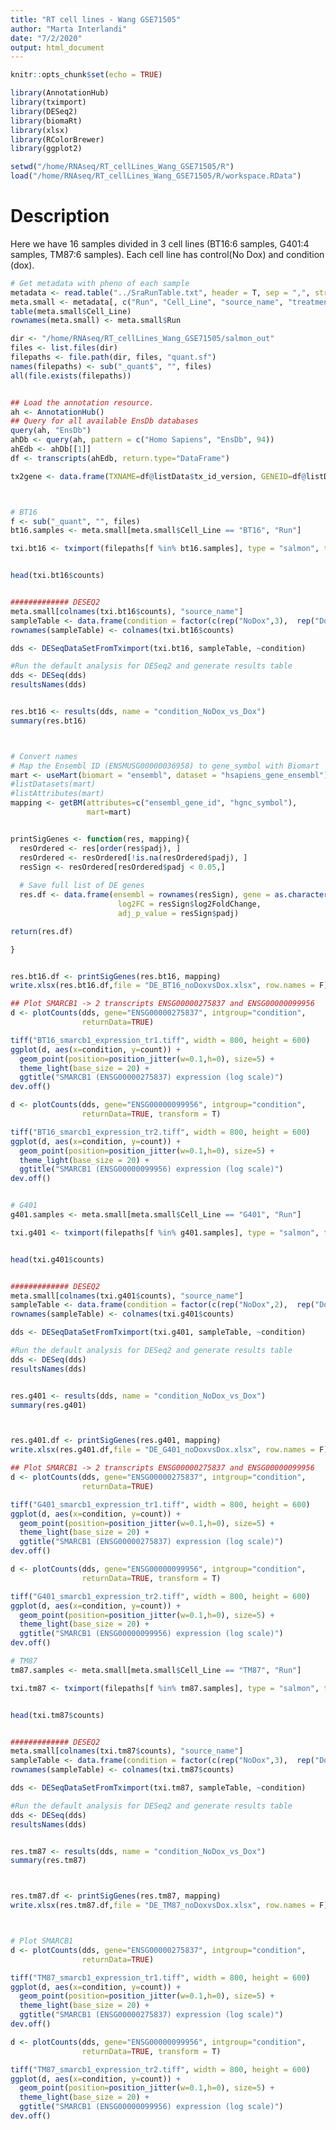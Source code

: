 ```yaml
---
title: "RT cell lines - Wang GSE71505"
author: "Marta Interlandi"
date: "7/2/2020"
output: html_document
---
```


```r
knitr::opts_chunk$set(echo = TRUE)
```

```r
library(AnnotationHub)
library(tximport)
library(DESeq2)
library(biomaRt)
library(xlsx)
library(RColorBrewer)
library(ggplot2)

setwd("/home/RNAseq/RT_cellLines_Wang_GSE71505/R")
load("/home/RNAseq/RT_cellLines_Wang_GSE71505/R/workspace.RData")

```

# Description

Here we have 16 samples divided in 3 cell lines (BT16:6 samples, G401:4 samples, TM87:6 samples). Each cell line has control(No Dox) and condition (dox).


```r
# Get metadata with pheno of each sample
metadata <- read.table("../SraRunTable.txt", header = T, sep = ",", stringsAsFactors = F)
meta.small <- metadata[, c("Run", "Cell_Line", "source_name", "treatment.condition")]
table(meta.small$Cell_Line)
rownames(meta.small) <- meta.small$Run

dir <- "/home/RNAseq/RT_cellLines_Wang_GSE71505/salmon_out"
files <- list.files(dir)
filepaths <- file.path(dir, files, "quant.sf")
names(filepaths) <- sub("_quant$", "", files)
all(file.exists(filepaths))


## Load the annotation resource.
ah <- AnnotationHub()
## Query for all available EnsDb databases
query(ah, "EnsDb")
ahDb <- query(ah, pattern = c("Homo Sapiens", "EnsDb", 94))
ahEdb <- ahDb[[1]]
df <- transcripts(ahEdb, return.type="DataFrame")

tx2gene <- data.frame(TXNAME=df@listData$tx_id_version, GENEID=df@listData$gene_id, stringsAsFactors = F)



# BT16
f <- sub("_quant", "", files)
bt16.samples <- meta.small[meta.small$Cell_Line == "BT16", "Run"]

txi.bt16 <- tximport(filepaths[f %in% bt16.samples], type = "salmon", tx2gene = tx2gene)


head(txi.bt16$counts)


############# DESEQ2
meta.small[colnames(txi.bt16$counts), "source_name"]
sampleTable <- data.frame(condition = factor(c(rep("NoDox",3),  rep("Dox",3))))
rownames(sampleTable) <- colnames(txi.bt16$counts)

dds <- DESeqDataSetFromTximport(txi.bt16, sampleTable, ~condition)

#Run the default analysis for DESeq2 and generate results table
dds <- DESeq(dds)
resultsNames(dds)


res.bt16 <- results(dds, name = "condition_NoDox_vs_Dox")
summary(res.bt16)



# Convert names
# Map the Ensembl ID (ENSMUSG00000036958) to gene_symbol with Biomart
mart <- useMart(biomart = "ensembl", dataset = "hsapiens_gene_ensembl")
#listDatasets(mart)
#listAttributes(mart)
mapping <- getBM(attributes=c("ensembl_gene_id", "hgnc_symbol"),
                 mart=mart)


printSigGenes <- function(res, mapping){
  resOrdered <- res[order(res$padj), ]
  resOrdered <- resOrdered[!is.na(resOrdered$padj), ]
  resSign <- resOrdered[resOrdered$padj < 0.05,]
  
  # Save full list of DE genes 
  res.df <- data.frame(ensembl = rownames(resSign), gene = as.character(mapping[match(rownames(resSign), mapping$ensembl_gene_id), "hgnc_symbol"]),
                        log2FC = resSign$log2FoldChange, 
                        adj_p_value = resSign$padj)

return(res.df)

}


res.bt16.df <- printSigGenes(res.bt16, mapping)
write.xlsx(res.bt16.df,file = "DE_BT16_noDoxvsDox.xlsx", row.names = F)

## Plot SMARCB1 -> 2 transcripts ENSG00000275837 and ENSG00000099956
d <- plotCounts(dds, gene="ENSG00000275837", intgroup="condition", 
                returnData=TRUE)

tiff("BT16_smarcb1_expression_tr1.tiff", width = 800, height = 600)
ggplot(d, aes(x=condition, y=count)) + 
  geom_point(position=position_jitter(w=0.1,h=0), size=5) +
  theme_light(base_size = 20) +
  ggtitle("SMARCB1 (ENSG00000275837) expression (log scale)")
dev.off()

d <- plotCounts(dds, gene="ENSG00000099956", intgroup="condition", 
                returnData=TRUE, transform = T)

tiff("BT16_smarcb1_expression_tr2.tiff", width = 800, height = 600)
ggplot(d, aes(x=condition, y=count)) + 
  geom_point(position=position_jitter(w=0.1,h=0), size=5) +
  theme_light(base_size = 20) +
  ggtitle("SMARCB1 (ENSG00000099956) expression (log scale)")
dev.off()


# G401
g401.samples <- meta.small[meta.small$Cell_Line == "G401", "Run"]

txi.g401 <- tximport(filepaths[f %in% g401.samples], type = "salmon", tx2gene = tx2gene)


head(txi.g401$counts)


############# DESEQ2
meta.small[colnames(txi.g401$counts), "source_name"]
sampleTable <- data.frame(condition = factor(c(rep("NoDox",2),  rep("Dox",2))))
rownames(sampleTable) <- colnames(txi.g401$counts)

dds <- DESeqDataSetFromTximport(txi.g401, sampleTable, ~condition)

#Run the default analysis for DESeq2 and generate results table
dds <- DESeq(dds)
resultsNames(dds)


res.g401 <- results(dds, name = "condition_NoDox_vs_Dox")
summary(res.g401)



res.g401.df <- printSigGenes(res.g401, mapping)
write.xlsx(res.g401.df,file = "DE_G401_noDoxvsDox.xlsx", row.names = F)

## Plot SMARCB1 -> 2 transcripts ENSG00000275837 and ENSG00000099956
d <- plotCounts(dds, gene="ENSG00000275837", intgroup="condition", 
                returnData=TRUE)

tiff("G401_smarcb1_expression_tr1.tiff", width = 800, height = 600)
ggplot(d, aes(x=condition, y=count)) + 
  geom_point(position=position_jitter(w=0.1,h=0), size=5) +
  theme_light(base_size = 20) +
  ggtitle("SMARCB1 (ENSG00000275837) expression (log scale)")
dev.off()

d <- plotCounts(dds, gene="ENSG00000099956", intgroup="condition", 
                returnData=TRUE, transform = T)

tiff("G401_smarcb1_expression_tr2.tiff", width = 800, height = 600)
ggplot(d, aes(x=condition, y=count)) + 
  geom_point(position=position_jitter(w=0.1,h=0), size=5) +
  theme_light(base_size = 20) +
  ggtitle("SMARCB1 (ENSG00000099956) expression (log scale)")
dev.off()

# TM87
tm87.samples <- meta.small[meta.small$Cell_Line == "TM87", "Run"]

txi.tm87 <- tximport(filepaths[f %in% tm87.samples], type = "salmon", tx2gene = tx2gene)


head(txi.tm87$counts)


############# DESEQ2
meta.small[colnames(txi.tm87$counts), "source_name"]
sampleTable <- data.frame(condition = factor(c(rep("NoDox",3),  rep("Dox",3))))
rownames(sampleTable) <- colnames(txi.tm87$counts)

dds <- DESeqDataSetFromTximport(txi.tm87, sampleTable, ~condition)

#Run the default analysis for DESeq2 and generate results table
dds <- DESeq(dds)
resultsNames(dds)


res.tm87 <- results(dds, name = "condition_NoDox_vs_Dox")
summary(res.tm87)



res.tm87.df <- printSigGenes(res.tm87, mapping)
write.xlsx(res.tm87.df,file = "DE_TM87_noDoxvsDox.xlsx", row.names = F)



# Plot SMARCB1
d <- plotCounts(dds, gene="ENSG00000275837", intgroup="condition", 
                returnData=TRUE)

tiff("TM87_smarcb1_expression_tr1.tiff", width = 800, height = 600)
ggplot(d, aes(x=condition, y=count)) + 
  geom_point(position=position_jitter(w=0.1,h=0), size=5) +
  theme_light(base_size = 20) +
  ggtitle("SMARCB1 (ENSG00000275837) expression (log scale)")
dev.off()

d <- plotCounts(dds, gene="ENSG00000099956", intgroup="condition", 
                returnData=TRUE, transform = T)

tiff("TM87_smarcb1_expression_tr2.tiff", width = 800, height = 600)
ggplot(d, aes(x=condition, y=count)) + 
  geom_point(position=position_jitter(w=0.1,h=0), size=5) +
  theme_light(base_size = 20) +
  ggtitle("SMARCB1 (ENSG00000099956) expression (log scale)")
dev.off()

```
